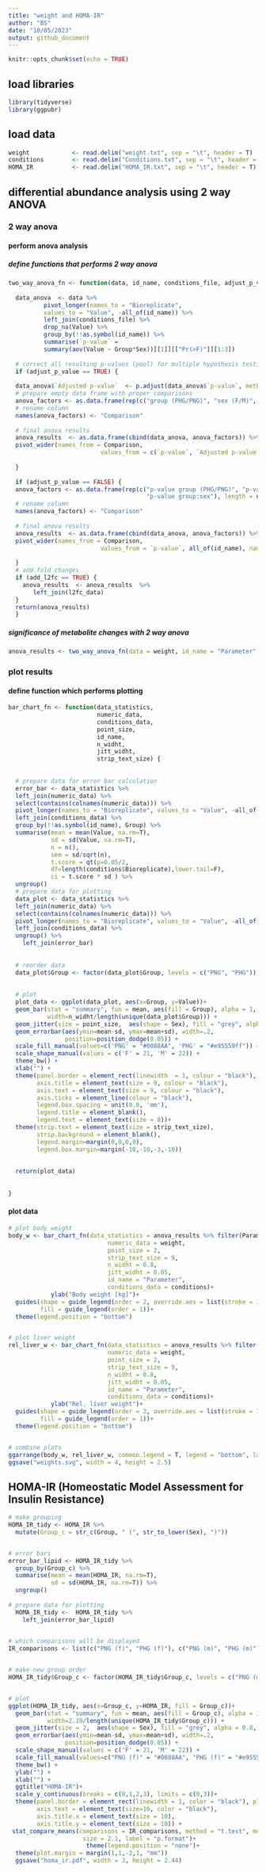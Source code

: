 ```yaml
---
title: "weight and HOMA-IR"
author: "BS"
date: "10/05/2023"
output: github_document
---
```


```r
knitr::opts_chunk$set(echo = TRUE)
```

## load libraries
```r
library(tidyverse)
library(ggpubr)
```


## load data
```r
weight            <- read.delim("weight.txt", sep = "\t", header = T) 
conditions        <- read.delim("Conditions.txt", sep = "\t", header = T)
HOMA_IR           <- read.delim("HOMA_IR.txt", sep = "\t", header = T)
```


## differential abundance analysis using 2 way ANOVA 

### 2 way anova

#### perform anova analysis

##### define functions that performs 2 way anova
```r
two_way_anova_fn <- function(data, id_name, conditions_file, adjust_p_value, p_adj_method, l2fc_data, add_l2fc) {
  
  data_anova  <- data %>% 
          pivot_longer(names_to = "Bioreplicate", 
          values_to = "Value", -all_of(id_name)) %>% 
          left_join(conditions_file) %>% 
          drop_na(Value) %>% 
          group_by(!!as.symbol(id_name)) %>% 
          summarise(`p-value` = 
          summary(aov(Value ~ Group*Sex))[[1]][["Pr(>F)"]][1:3]) 
  
  # correct all resulting p-values (pool) for multiple hypothesis testing
  if (adjust_p_value == TRUE) {
    
  data_anova$`Adjusted p-value`  <- p.adjust(data_anova$`p-value`, method = p_adj_method)
  # prepare empty data frame with proper comparisons
  anova_factors <- as.data.frame(rep(c("group (PHG/PNG)", "sex (F/M)", "group:sex"), length = nrow(data_anova)))
  # rename column 
  names(anova_factors) <- "Comparison"
  
  # final anova results
  anova_results  <- as.data.frame(cbind(data_anova, anova_factors)) %>% 
  pivot_wider(names_from = Comparison, 
                          values_from = c(`p-value`, `Adjusted p-value`), all_of(id_name), names_sep = " ") 
    
  }
  
  if (adjust_p_value == FALSE) {
  anova_factors <- as.data.frame(rep(c("p-value group (PHG/PNG)", "p-value sex (F/M)", 
                                       "p-value group:sex"), length = nrow(data_anova)))
  # rename column 
  names(anova_factors) <- "Comparison"
  
  # final anova results
  anova_results  <- as.data.frame(cbind(data_anova, anova_factors)) %>% 
  pivot_wider(names_from = Comparison, 
                          values_from = `p-value`, all_of(id_name), names_sep = " ") 
    
  }
  # add fold changes
  if (add_l2fc == TRUE) {
    anova_results  <- anova_results  %>% 
       left_join(l2fc_data)
  }
  return(anova_results)
  }
```


##### significance of metabolite changes with 2 way anova
```r
anova_results <- two_way_anova_fn(data = weight, id_name = "Parameter", conditions_file = conditions, adjust_p_value = F,  add_l2fc = F)
```


### plot results
#### define function which performs plotting
```r
bar_chart_fn <- function(data_statistics, 
                         numeric_data,
                         conditions_data,
                         point_size,
                         id_name,
                         n_widht,
                         jitt_widht,
                         strip_text_size) {
  
  
  # prepare data for error bar calculation
  error_bar <- data_statistics %>% 
  left_join(numeric_data) %>% 
  select(contains(colnames(numeric_data))) %>% 
  pivot_longer(names_to = "Bioreplicate", values_to = "Value", -all_of(id_name)) %>% 
  left_join(conditions_data) %>% 
  group_by(!!as.symbol(id_name), Group) %>% 
  summarise(mean = mean(Value, na.rm=T), 
            sd = sd(Value, na.rm=T), 
            n = n(),
            sem = sd/sqrt(n),
            t.score = qt(p=0.05/2, 
            df=length(conditions$Bioreplicate),lower.tail=F), 
            ci = t.score * sd ) %>% 
  ungroup()
  # prepare data for plotting
  data_plot <- data_statistics %>% 
  left_join(numeric_data) %>% 
  select(contains(colnames(numeric_data))) %>%  
  pivot_longer(names_to = "Bioreplicate", values_to = "Value", -all_of(id_name)) %>% 
  left_join(conditions_data) %>% 
  ungroup() %>% 
    left_join(error_bar) 
  
  
  # reorder data
  data_plot$Group <- factor(data_plot$Group, levels = c("PNG", "PHG"))
  
  
  # plot
  plot_data <- ggplot(data_plot, aes(x=Group, y=Value))+
  geom_bar(stat = "summary", fun = mean, aes(fill = Group), alpha = 1, color = "black", lwd=0.15,
           width=n_widht/length(unique(data_plot$Group))) + 
  geom_jitter(size = point_size,  aes(shape = Sex), fill = "grey", alpha = 0.8, stroke =0.25, width = jitt_widht)+
  geom_errorbar(aes(ymin=mean-sd, ymax=mean+sd), width=.2,
                position=position_dodge(0.05)) +
  scale_fill_manual(values=c('PNG' = "#0088AA", 'PHG' = "#e95559ff")) +
  scale_shape_manual(values = c('F' = 21, 'M' = 22)) + 
  theme_bw() +
  xlab("") +
  theme(panel.border = element_rect(linewidth  = 1, colour = "black"),
        axis.title = element_text(size = 9, colour = "black"),
        axis.text = element_text(size = 9, colour = "black"),
        axis.ticks = element_line(colour = "black"),
        legend.box.spacing = unit(0.8, 'mm'), 
        legend.title = element_blank(), 
        legend.text = element_text(size = 8))+
  theme(strip.text = element_text(size = strip_text_size),
        strip.background = element_blank(),
        legend.margin=margin(0,0,0,0), 
        legend.box.margin=margin(-10,-10,-3,-10)) 
  
  
  return(plot_data)
 
 
}
```

#### plot data
```r
# plot body weight
body_w <- bar_chart_fn(data_statistics = anova_results %>% filter(Parameter == "Body weight (kg)"),
                            numeric_data = weight, 
                            point_size = 2, 
                            strip_text_size = 9,
                            n_widht = 0.8, 
                            jitt_widht = 0.05,
                            id_name = "Parameter", 
                            conditions_data = conditions)+
            ylab("Body weight [kg]")+
  guides(shape = guide_legend(order = 2, override.aes = list(stroke = 1, shape  = c(1,0))),
         fill = guide_legend(order = 1))+
  theme(legend.position = "bottom")


# plot liver weight
rel_liver_w <- bar_chart_fn(data_statistics = anova_results %>% filter(Parameter == "Rel_liver_weight"),
                            numeric_data = weight, 
                            point_size = 2, 
                            strip_text_size = 9,
                            n_widht = 0.8, 
                            jitt_widht = 0.05,
                            id_name = "Parameter", 
                            conditions_data = conditions)+
            ylab("Rel. liver weight")+
  guides(shape = guide_legend(order = 2, override.aes = list(stroke = 1, shape  = c(1,0))),
         fill = guide_legend(order = 1))+
  theme(legend.position = "bottom")


# combine plots
ggarrange(body_w, rel_liver_w, common.legend = T, legend = "bottom", labels = c("A", "B"), font.label = list(size = 17))
ggsave("weights.svg", width = 4, height = 2.5)
```


## HOMA-IR (Homeostatic Model Assessment for Insulin Resistance)
```r
# make grouping
HOMA_IR_tidy <- HOMA_IR %>% 
  mutate(Group_c = str_c(Group, " (", str_to_lower(Sex), ")"))


# error bars
error_bar_lipid <- HOMA_IR_tidy %>% 
  group_by(Group_c) %>% 
  summarise(mean = mean(HOMA_IR, na.rm=T), 
            sd = sd(HOMA_IR, na.rm=T)) %>% 
  ungroup()
  
# prepare data for plotting
  HOMA_IR_tidy <-  HOMA_IR_tidy %>% 
    left_join(error_bar_lipid) 
  

# which comparisons will be displayed
IR_comparisons <- list(c("PNG (f)", "PHG (f)"), c("PNG (m)", "PHG (m)"),  c("PNG (f)", "PNG (m)"), c("PHG (f)", "PHG (m)"))


# make new group order 
HOMA_IR_tidy$Group_c <- factor(HOMA_IR_tidy$Group_c, levels = c("PNG (m)", "PHG (m)", "PNG (f)", "PHG (f)"))


# plot
ggplot(HOMA_IR_tidy, aes(x=Group_c, y=HOMA_IR, fill = Group_c))+
  geom_bar(stat = "summary", fun = mean, aes(fill = Group_c), alpha = 1, color = "black", lwd=0.15,
           width=2.19/length(unique(HOMA_IR_tidy$Group_c))) + 
  geom_jitter(size = 2,  aes(shape = Sex), fill = "grey", alpha = 0.8, stroke =0.25, width = 0.1)+
  geom_errorbar(aes(ymin=mean-sd, ymax=mean+sd), width=.2,
                position=position_dodge(0.05)) +
  scale_shape_manual(values = c('F' = 21, 'M' = 22)) + 
  scale_fill_manual(values=c("PNG (f)" = "#0088AA", "PHG (f)" = "#e95559ff", "PNG (m)" = "#0088AA", "PHG (m)" = "#e95559ff")) +
  theme_bw() +
  ylab("") +
  xlab("") +
  ggtitle("HOMA-IR")+
  scale_y_continuous(breaks = c(0,1,2,3), limits = c(0,3))+
  theme(panel.border = element_rect(linewidth = 1, color = "black"), plot.title = element_text(size = 8.5, hjust = 0.5),
        axis.text = element_text(size=10, color = "black"),
        axis.title.x = element_text(size = 10), 
        axis.title.y = element_text(size = 10)) +
 stat_compare_means(comparisons = IR_comparisons, method = "t.test", method.args = list(var.equal = TRUE),
                     size = 2.1, label = "p.format")+
                      theme(legend.position = "none")+
  theme(plot.margin = margin(1,1,-2,1, "mm"))
  ggsave("homa_ir.pdf", width = 3, height = 2.44)
```




